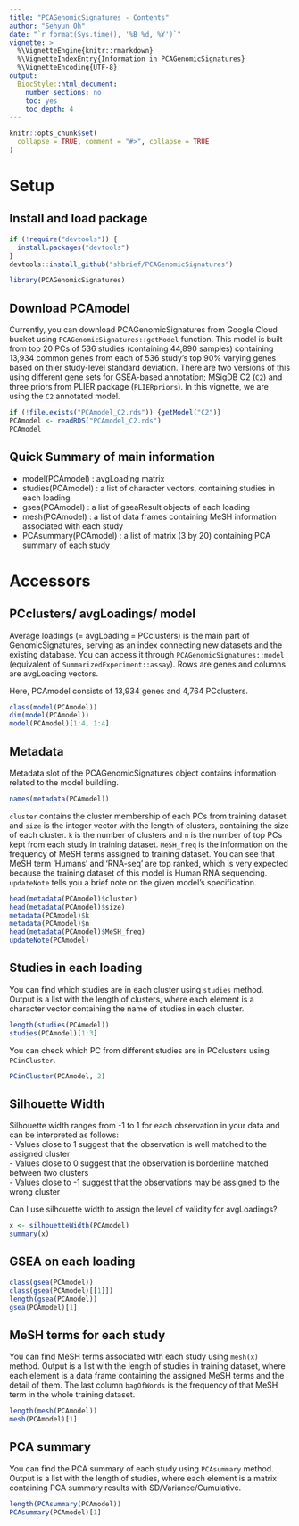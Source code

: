 ```yaml
---
title: "PCAGenomicSignatures - Contents"
author: "Sehyun Oh"
date: "`r format(Sys.time(), '%B %d, %Y')`"
vignette: >
  %\VignetteEngine{knitr::rmarkdown}
  %\VignetteIndexEntry{Information in PCAGenomicSignatures}
  %\VignetteEncoding{UTF-8}
output:
  BiocStyle::html_document:
    number_sections: no
    toc: yes
    toc_depth: 4
---
```


```r
knitr::opts_chunk$set(
  collapse = TRUE, comment = "#>", collapse = TRUE 
)
```

# Setup

## Install and load package
```r
if (!require("devtools")) {
  install.packages("devtools")
}
devtools::install_github("shbrief/PCAGenomicSignatures")
```

```r
library(PCAGenomicSignatures)
```


## Download PCAmodel
Currently, you can download PCAGenomicSignatures from Google Cloud bucket using 
`PCAGenomicSignatures::getModel` function. This model is built from top 20 PCs of 
536 studies (containing 44,890 samples) containing 13,934 common genes from each 
of 536 study's top 90% varying genes based on thier study-level standard deviation.
There are two versions of this using different gene sets for GSEA-based annotation;
MSigDB C2 (`C2`) and three priors from PLIER package (`PLIERpriors`). In this 
vignette, we are using the `C2` annotated model.

```r
if (!file.exists("PCAmodel_C2.rds")) {getModel("C2")} 
PCAmodel <- readRDS("PCAmodel_C2.rds")
PCAmodel
```



## Quick Summary of main information
* model(PCAmodel) : avgLoading matrix   
* studies(PCAmodel) : a list of character vectors, containing studies in each loading   
* gsea(PCAmodel) : a list of gseaResult objects of each loading   
* mesh(PCAmodel) : a list of data frames containing MeSH information associated with each study   
* PCAsummary(PCAmodel) : a list of matrix (3 by 20) containing PCA summary of each study   


# Accessors
## PCclusters/ avgLoadings/ model
Average loadings (= avgLoading = PCclusters) is the main part of GenomicSignatures, 
serving as an index connecting new datasets and the existing database. You can access 
it through `PCAGenomicSignatures::model` (equivalent of `SummarizedExperiment::assay`). 
Rows are genes and columns are avgLoading vectors.

Here, PCAmodel consists of 13,934 genes and 4,764 PCclusters.

```r
class(model(PCAmodel))
dim(model(PCAmodel))
model(PCAmodel)[1:4, 1:4]
```

## Metadata
Metadata slot of the PCAGenomicSignatures object contains information related to 
the model buildling.

```r
names(metadata(PCAmodel))
```

`cluster` contains the cluster membership of each PCs from training dataset and 
`size` is the integer vector with the length of clusters, containing the size of 
each cluster. `k` is the number of clusters and `n` is the number of top PCs kept
from each study in training dataset. `MeSH_freq` is the information on the frequency
of MeSH terms assigned to training dataset. You can see that MeSH term 'Humans' 
and 'RNA-seq' are top ranked, which is very expected because the training dataset
of this model is Human RNA sequencing. `updateNote` tells you a brief note on the
given model's specification.

```r
head(metadata(PCAmodel)$cluster)
head(metadata(PCAmodel)$size)
metadata(PCAmodel)$k
metadata(PCAmodel)$n
head(metadata(PCAmodel)$MeSH_freq)
updateNote(PCAmodel)  
```


## Studies in each loading
You can find which studies are in each cluster using `studies` method. Output is 
a list with the length of clusters, where each element is a character vector containing
the name of studies in each cluster.

```r
length(studies(PCAmodel))
studies(PCAmodel)[1:3]
```

You can check which PC from different studies are in PCclusters using `PCinCluster`.

```r
PCinCluster(PCAmodel, 2)
```

## Silhouette Width
Silhouette width ranges from -1 to 1 for each observation in your data and can be
interpreted as follows:   
  - Values close to 1 suggest that the observation is well matched to the assigned cluster   
  - Values close to 0 suggest that the observation is borderline matched between two clusters   
  - Values close to -1 suggest that the observations may be assigned to the wrong cluster   
  
Can I use silhouette width to assign the level of validity for avgLoadings?

```r
x <- silhouetteWidth(PCAmodel)
summary(x)
```

## GSEA on each loading
```r
class(gsea(PCAmodel))
class(gsea(PCAmodel)[[1]])
length(gsea(PCAmodel))
gsea(PCAmodel)[1]
```


## MeSH terms for each study
You can find MeSH terms associated with each study using `mesh(x)` method. Output is 
a list with the length of studies in training dataset, where each element is a 
data frame containing the assigned MeSH terms and the detail of them. The last 
column `bagOfWords` is the frequency of that MeSH term in the whole training dataset.

```r
length(mesh(PCAmodel))
mesh(PCAmodel)[1]
```


## PCA summary
You can find the PCA summary of each study using `PCAsummary` method. Output is 
a list with the length of studies, where each element is a matrix containing PCA
summary results with SD/Variance/Cumulative.

```r
length(PCAsummary(PCAmodel))
PCAsummary(PCAmodel)[1]
```
